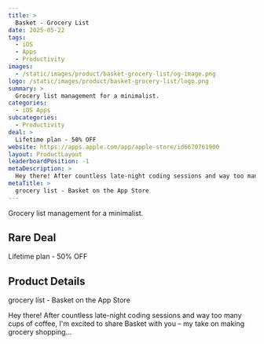 ```yaml
---
title: >
  Basket - Grocery List
date: 2025-05-22
tags:
  - iOS
  - Apps
  - Productivity
images:
  - /static/images/product/basket-grocery-list/og-image.png
logo: /static/images/product/basket-grocery-list/logo.png
summary: >
  Grocery list management for a minimalist.
categories:
  - iOS Apps
subcategories:
  - Productivity
deal: >
  Lifetime plan - 50% OFF
website: https://apps.apple.com/app/apple-store/id6670761900
layout: ProductLayout
leaderboardPosition: -1
metaDescription: >
  Hey there! After countless late-night coding sessions and way too many cups of coffee, I'm excited to share Basket with you – my take on making grocery shopping…
metaTitle: >
  ‎grocery list - Basket on the App Store
---
```

Grocery list management for a minimalist.

## Rare Deal

Lifetime plan - 50% OFF

## Product Details

‎grocery list - Basket on the App Store

Hey there! After countless late-night coding sessions and way too many cups of coffee, I'm excited to share Basket with you – my take on making grocery shopping…
